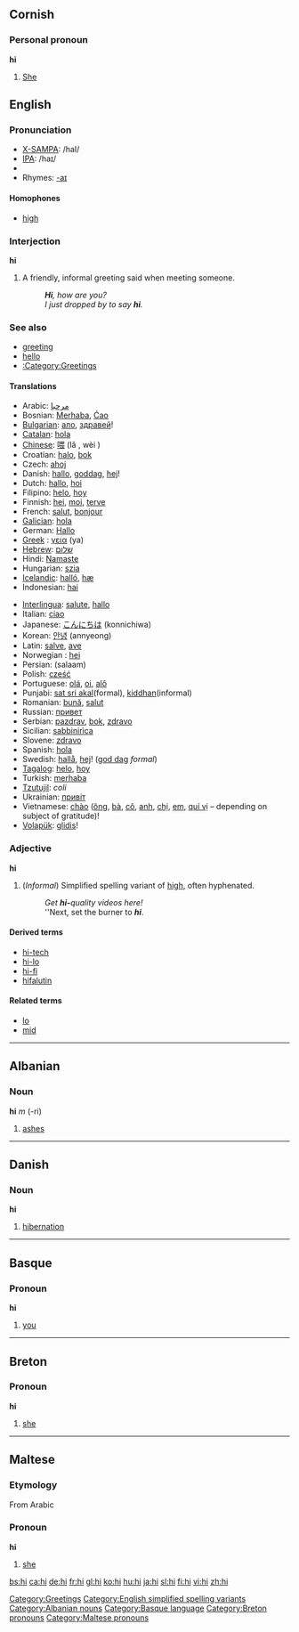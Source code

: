 {{wikipedia}}

==Cornish==

===Personal pronoun===
'''hi'''
#[[She]]<!-- third person, femenine singular: [[She]]-->

==English==

===Pronunciation===
* [[w:X-SAMPA|X-SAMPA]]: /haI/
* [[w:IPA|IPA]]: /haɪ/
*{{audio|en-us-hi.ogg|Audio (US)}}
* Rhymes: [[Rhymes:English:-aɪ|-aɪ]]

====Homophones====
*[[high]]

===Interjection===
'''hi'''

# A friendly, informal greeting said when meeting someone.
#: '''''Hi''', how are you?''
#: ''I just dropped by to say '''hi'''.''

===See also===
*[[greeting]]
*[[hello]]
*[[:Category:Greetings]]

====Translations====
{{top}}
*Arabic: [[مرحبا]]
*Bosnian: [[Merhaba]], [[Ciao|Ćao]]
*[[w:Bulgarian language|Bulgarian]]: [[ало]], [[здравей]]!
*[[Catalan]]: [[hola]]
*[[w:Chinese language|Chinese]]: [[喂]] (lǎ , wèi )
*Croatian: [[halo]], [[bok]]
*Czech: [[ahoj]]
*Danish: [[hallo]], [[goddag]], [[hej]]!
*Dutch: [[hallo]], [[hoi]]
*Filipino: [[helo]], [[hoy]]
*Finnish: [[hei]], [[moi]], [[terve]]
*French: [[salut]], [[bonjour]]
*[[w:Galician|Galician]]: [[hola]]
*German: [[Hallo]]
*[[w:Greek language|Greek]]<!-- Please note that this makes sense, so that Greek (Modern) and Greek (Ancient) are both listed under 'G' -->: [[γεια]] (ya)
*[[w:Hebrew language|Hebrew]]: [[שלום]]
*Hindi: [[Namaste]]
*Hungarian: [[szia]]
*[[w:Icelandic language|Icelandic]]: [[halló]], [[hæ]]
*Indonesian: [[hai]]
{{mid}}
*[[w:Interlingua|Interlingua]]: [[salute]], [[hallo]]
*Italian: [[ciao]]
*Japanese: [[こんにちは]] (konnichiwa)
*Korean: [[안녕]] (annyeong)
*Latin: [[salve]], [[ave]]
*Norwegian<!--do not wikify-->: [[hei]]
*Persian: {{FAchar|[[سلام]]}} (salaam)
*Polish: [[cześć]]
*Portuguese: [[olá]], [[oi]], [[alô]]
*Punjabi: [[sat sri akal]](formal), [[kiddhan]](informal)
*Romanian: [[bună]], [[salut]] 
*Russian: [[привет]]
*Serbian: [[pazdrav]], [[bok]], [[zdravo]]
*Sicilian: [[sabbinirìca]]
*Slovene: [[zdravo]]
*Spanish: [[hola]]
*Swedish: [[hallå]], [[hej]]! ([[god dag]] ''formal'')
*[[w:Tagalog language|Tagalog]]: [[helo]], [[hoy]]
*Turkish: [[merhaba]]
*[[Tzutujil]]: ''coli''
*Ukrainian: [[привiт]]
*Vietnamese: [[chào]] ([[ông]], [[bà#Vietnamese|bà]], [[cô#Vietnamese|cô]], [[anh#Vietnamese|anh]], [[chị]], [[em#Vietnamese|em]], [[quí vị]] &ndash; depending on subject of gratitude)!
*[[w:Volapük|Volapük]]: [[glidis]]!
{{bottom}}

[[Category:Greetings]]

===Adjective===
'''hi'''

# (''Informal'') Simplified spelling variant of [[high]], often hyphenated.
#: ''Get '''hi-'''quality videos here!''
#: ''Next, set the burner to '''''hi'''''.

==== Derived terms ====
* [[hi-tech]]
* [[hi-lo]]
* [[hi-fi]]
* [[hifalutin]]

==== Related terms ====
* [[lo]]
* [[mid]]

[[Category:English simplified spelling variants]]


----

==Albanian==
===Noun===
'''hi''' ''m'' (-ri)

# [[ashes]]

[[Category:Albanian nouns]]

----

==Danish==
===Noun===
'''hi'''

#[[hibernation]]

----

==Basque==
===Pronoun===
'''hi'''

# [[you]]

[[Category:Basque language]]

----

==Breton==
===Pronoun===
'''hi'''

# [[she]]

[[Category:Breton pronouns]]

----

==Maltese==
===Etymology===
From Arabic
===Pronoun===
'''hi'''

#[[she]]

[[Category:Maltese pronouns]]

[[bs:hi]]
[[ca:hi]]
[[de:hi]]
[[fr:hi]]
[[gl:hi]]
[[ko:hi]]
[[hu:hi]]
[[ja:hi]]
[[sl:hi]]
[[fi:hi]]
[[vi:hi]]
[[zh:hi]]